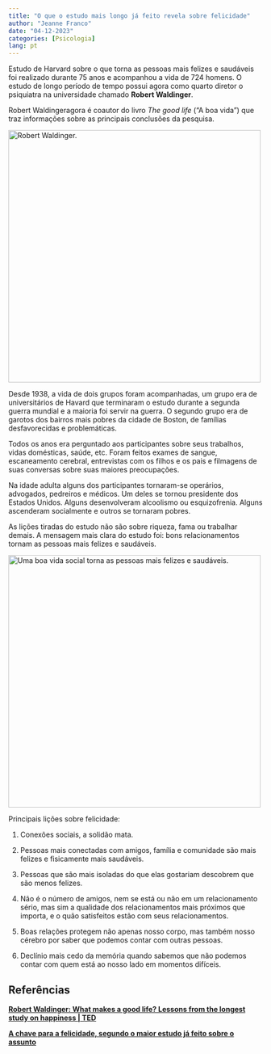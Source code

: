 ---
title: "O que o estudo mais longo já feito revela sobre felicidade"
author: "Jeanne Franco"
date: "04-12-2023"
categories: [Psicologia]
lang: pt
---

Estudo de Harvard sobre o que torna as pessoas mais felizes e saudáveis foi realizado durante 75 anos e acompanhou a vida de 724 homens. O estudo de longo período de tempo possui agora como quarto diretor o psiquiatra na universidade chamado **Robert Waldinger**.

Robert Waldingeragora é coautor do livro *The good life* ("A boa vida") que traz informações sobre as principais conclusões da pesquisa.

[![Robert Waldinger.](images/145768d0-b3c7-11ed-89f4-f3657d2bfa3b-01.jpg){width="500"}](https://www.bbc.com/portuguese/articles/cxe3pgjzj3no)

Desde 1938, a vida de dois grupos foram acompanhadas, um grupo era de universitários de Havard que terminaram o estudo durante a segunda guerra mundial e a maioria foi servir na guerra. O segundo grupo era de garotos dos bairros mais pobres da cidade de Boston, de famílias desfavorecidas e problemáticas.

Todos os anos era perguntado aos participantes sobre seus trabalhos, vidas domésticas, saúde, etc. Foram feitos exames de sangue, escaneamento cerebral, entrevistas com os filhos e os pais e filmagens de suas conversas sobre suas maiores preocupações.

Na idade adulta alguns dos participantes tornaram-se operários, advogados, pedreiros e médicos. Um deles se tornou presidente dos Estados Unidos. Alguns desenvolveram alcoolismo ou esquizofrenia. Alguns ascenderam socialmente e outros se tornaram pobres.

As lições tiradas do estudo não são sobre riqueza, fama ou trabalhar demais. A mensagem mais clara do estudo foi: bons relacionamentos tornam as pessoas mais felizes e saudáveis.

[![Uma boa vida social torna as pessoas mais felizes e saudáveis.](images/64ac0f30-b3df-11ed-b692-77bb49844666.jpg){fig-align="center" width="500"}](https://www.bbc.com/portuguese/articles/cxe3pgjzj3no)

Principais lições sobre felicidade:

1.  Conexões sociais, a solidão mata.

2.  Pessoas mais conectadas com amigos, família e comunidade são mais felizes e fisicamente mais saudáveis.

3.  Pessoas que são mais isoladas do que elas gostariam descobrem que são menos felizes.

4.  Não é o número de amigos, nem se está ou não em um relacionamento sério, mas sim a qualidade dos relacionamentos mais próximos que importa, e o quão satisfeitos estão com seus relacionamentos.

5.  Boas relações protegem não apenas nosso corpo, mas também nosso cérebro por saber que podemos contar com outras pessoas.

6.  Declínio mais cedo da memória quando sabemos que não podemos contar com quem está ao nosso lado em momentos difíceis.

## Referências

[**Robert Waldinger: What makes a good life? Lessons from the longest study on happiness \| TED**](https://www.youtube.com/watch?v=8KkKuTCFvzI)

[**A chave para a felicidade, segundo o maior estudo já feito sobre o assunto**](https://www.bbc.com/portuguese/articles/cxe3pgjzj3no)
